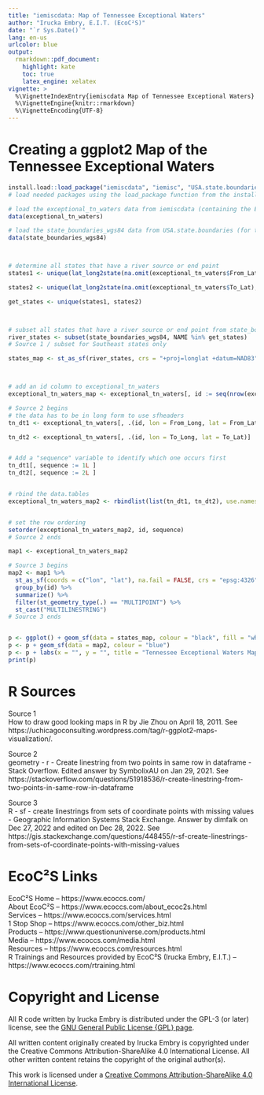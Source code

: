 ```yaml
---
title: "iemiscdata: Map of Tennessee Exceptional Waters"
author: "Irucka Embry, E.I.T. (EcoC²S)"
date: "`r Sys.Date()`"
lang: en-us
urlcolor: blue
output:
  rmarkdown::pdf_document:
    highlight: kate
    toc: true
    latex_engine: xelatex
vignette: >
  %\VignetteIndexEntry{iemiscdata Map of Tennessee Exceptional Waters}
  %\VignetteEngine{knitr::rmarkdown}
  %\VignetteEncoding{UTF-8}
---
```


\bigskip

# Creating a ggplot2 Map of the Tennessee Exceptional Waters

```r
install.load::load_package("iemiscdata", "iemisc", "USA.state.boundaries", "ggplot2", "sfheaders", "sf", "dplyr", "data.table")
# load needed packages using the load_package function from the install.load package (it is assumed that you have already installed these packages)

# load the exceptional_tn_waters data from iemiscdata (containing the Exceptional Tennessee Waters)
data(exceptional_tn_waters)

# load the state_boundaries_wgs84 data from USA.state.boundaries (for the US map)
data(state_boundaries_wgs84)



# determine all states that have a river source or end point
states1 <- unique(lat_long2state(na.omit(exceptional_tn_waters$From_Lat), na.omit(exceptional_tn_waters$From_Long)))

states2 <- unique(lat_long2state(na.omit(exceptional_tn_waters$To_Lat), na.omit(exceptional_tn_waters$To_Long)))

get_states <- unique(states1, states2)



# subset all states that have a river source or end point from state_boundaries_wgs84 
river_states <- subset(state_boundaries_wgs84, NAME %in% get_states)
# Source 1 / subset for Southeast states only

states_map <- st_as_sf(river_states, crs = "+proj=longlat +datum=NAD83")



# add an id column to exceptional_tn_waters
exceptional_tn_waters_map <- exceptional_tn_waters[, id := seq(nrow(exceptional_tn_waters))]

# Source 2 begins
# the data has to be in long form to use sfheaders
tn_dt1 <- exceptional_tn_waters[, .(id, lon = From_Long, lat = From_Lat)]

tn_dt2 <- exceptional_tn_waters[, .(id, lon = To_Long, lat = To_Lat)]


# Add a "sequence" variable to identify which one occurs first
tn_dt1[, sequence := 1L ]
tn_dt2[, sequence := 2L ]


# rbind the data.tables
exceptional_tn_waters_map2 <- rbindlist(list(tn_dt1, tn_dt2), use.names = TRUE)


# set the row ordering
setorder(exceptional_tn_waters_map2, id, sequence)
# Source 2 ends

map1 <- exceptional_tn_waters_map2

# Source 3 begins
map2 <- map1 %>% 
  st_as_sf(coords = c("lon", "lat"), na.fail = FALSE, crs = "epsg:4326") %>% 
  group_by(id) %>% 
  summarize() %>%
  filter(st_geometry_type(.) == "MULTIPOINT") %>%
  st_cast("MULTILINESTRING")
# Source 3 ends


p <- ggplot() + geom_sf(data = states_map, colour = "black", fill = "white")
p <- p + geom_sf(data = map2, colour = "blue")
p <- p + labs(x = "", y = "", title = "Tennessee Exceptional Waters Map")
print(p)
```

\bigskip
\bigskip

# R Sources

Source 1  
How to draw good looking maps in R by Jie Zhou on April 18, 2011. See https://uchicagoconsulting.wordpress.com/tag/r-ggplot2-maps-visualization/.  

Source 2  
geometry - r - Create linestring from two points in same row in dataframe - Stack Overflow. Edited answer by SymbolixAU on Jan 29, 2021. See https://stackoverflow.com/questions/51918536/r-create-linestring-from-two-points-in-same-row-in-dataframe  

Source 3  
R - sf - create linestrings from sets of coordinate points with missing values - Geographic Information Systems Stack Exchange. Answer by dimfalk on Dec 27, 2022 and edited on Dec 28, 2022. See https://gis.stackexchange.com/questions/448455/r-sf-create-linestrings-from-sets-of-coordinate-points-with-missing-values  

\bigskip
\bigskip

# EcoC²S Links

EcoC²S Home -- https://www.ecoccs.com/  
About EcoC²S -- https://www.ecoccs.com/about_ecoc2s.html  
Services -- https://www.ecoccs.com/services.html  
1 Stop Shop -- https://www.ecoccs.com/other_biz.html  
Products -- https://www.questionuniverse.com/products.html  
Media -- https://www.ecoccs.com/media.html  
Resources -- https://www.ecoccs.com/resources.html  
R Trainings and Resources provided by EcoC²S (Irucka Embry, E.I.T.) -- https://www.ecoccs.com/rtraining.html  

\bigskip
\bigskip

# Copyright and License

All R code written by Irucka Embry is distributed under the GPL-3 (or later) license, see the [GNU General Public License {GPL} page](https://www.gnu.org/licenses/gpl-3.0.html).  

All written content originally created by Irucka Embry is copyrighted under the Creative Commons Attribution-ShareAlike 4.0 International License. All other written content retains the copyright of the original author(s).  

This work is licensed under a [Creative Commons Attribution-ShareAlike 4.0 International License](https://creativecommons.org/licenses/by-sa/4.0/).  
